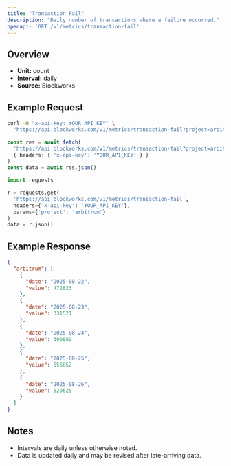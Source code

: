 ```yaml
---
title: "Transaction Fail"
description: "Daily number of transactions where a failure occurred."
openapi: 'GET /v1/metrics/transaction-fail'
---
```


## Overview

- **Unit:** count
- **Interval:** daily
- **Source:** Blockworks

## Example Request

<CodeGroup>

```bash cURL
curl -H "x-api-key: YOUR_API_KEY" \
  "https://api.blockworks.com/v1/metrics/transaction-fail?project=arbitrum"
```

```typescript TypeScript
const res = await fetch(
  'https://api.blockworks.com/v1/metrics/transaction-fail?project=arbitrum',
  { headers: { 'x-api-key': 'YOUR_API_KEY' } }
)
const data = await res.json()
```

```python Python
import requests

r = requests.get(
  'https://api.blockworks.com/v1/metrics/transaction-fail',
  headers={'x-api-key': 'YOUR_API_KEY'},
  params={'project': 'arbitrum'}
)
data = r.json()
```

</CodeGroup>

## Example Response

```json
{
  "arbitrum": [
    {
      "date": "2025-08-22",
      "value": 472823
    },
    {
      "date": "2025-08-23",
      "value": 331521
    },
    {
      "date": "2025-08-24",
      "value": 390889
    },
    {
      "date": "2025-08-25",
      "value": 556852
    },
    {
      "date": "2025-08-26",
      "value": 520625
    }
  ]
}
```

## Notes
- Intervals are daily unless otherwise noted.
- Data is updated daily and may be revised after late-arriving data.
